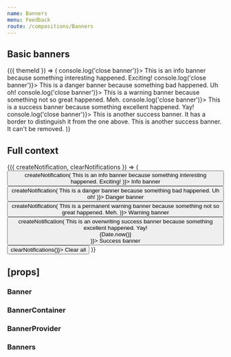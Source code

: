 ```yaml
---
name: Banners
menu: Feedback
route: /compositions/Banners
---
```



<PageTitle title="Banner" src="compositions/Banner" />

## Basic banners

<Playground>
  <ThemeWrapper withThemeId>
    {({ themeId }) => (
      <BannerContainer themeId={themeId}>
        <Banner immediate level="info" onClose={() => console.log('close banner')}>
          This is an info banner because something interesting happened. Exciting!
        </Banner>
        <Banner immediate level="danger" onClose={() => console.log('close banner')}>
          This is a danger banner because something bad happened. Uh oh!
        </Banner>
        <Banner immediate level="warning" onClose={() => console.log('close banner')}>
          This is a warning banner because something not so great happened. Meh.
        </Banner>
        <Banner immediate level="success" onClose={() => console.log('close banner')}>
          This is a success banner because something excellent happened. Yay!
        </Banner>
        <Banner immediate level="success" onClose={() => console.log('close banner')}>
          This is another success banner. It has a border to distinguish it from the one above.
        </Banner>
        <Banner immediate level="success">
          This is another success banner. It can't be removed.
        </Banner>
      </BannerContainer>
    )}
  </ThemeWrapper>
</Playground>

## Full context

<Playground>
  <ThemeWrapper>
    <Banners style={{marginTop: '18px'}}>
      <BannerConsumer>
        {({ createNotification, clearNotifications }) => (
          <Rhythm m={2}>
            <Button color="primary" onClick={() => createNotification(
              <Banner level="info">
                This is an info banner because something interesting happened. Exciting!
              </Banner>
            )}>
              Info banner
            </Button>
            <Button color="danger" onClick={() => createNotification(
              <Banner level="danger">
                This is a danger banner because something bad happened. Uh oh!
              </Banner>
            )}>
              Danger banner
            </Button>
            <Button color="warning" onClick={() => createNotification(
              <Banner level="warning" permanent>
                This is a permanent warning banner because something not so great happened. Meh.
              </Banner>
            )}>
              Warning banner
            </Button>
            <Button color="success" onClick={() => createNotification(
              <Banner id="demo-success" level="success">
                  This is an overwriting success banner because something excellent happened. Yay!
                  <div style={{position: 'absolute', right: '8px', fontSize: '10px', opacity: .4}}>{Date.now()}</div>
              </Banner>
            )}>
              Success banner
            </Button>
            <Button color="neutral" onClick={() => clearNotifications()}>
              Clear all
            </Button>
          </Rhythm>
        )}
      </BannerConsumer>
    </Banners>
  </ThemeWrapper>
</Playground>

## \[props\]

### Banner

<Props of={Banner} />

### BannerContainer

<Props of={BannerContainer} />

### BannerProvider

<Props of={BannerProvider} />

### Banners

<Props of={Banners} />
